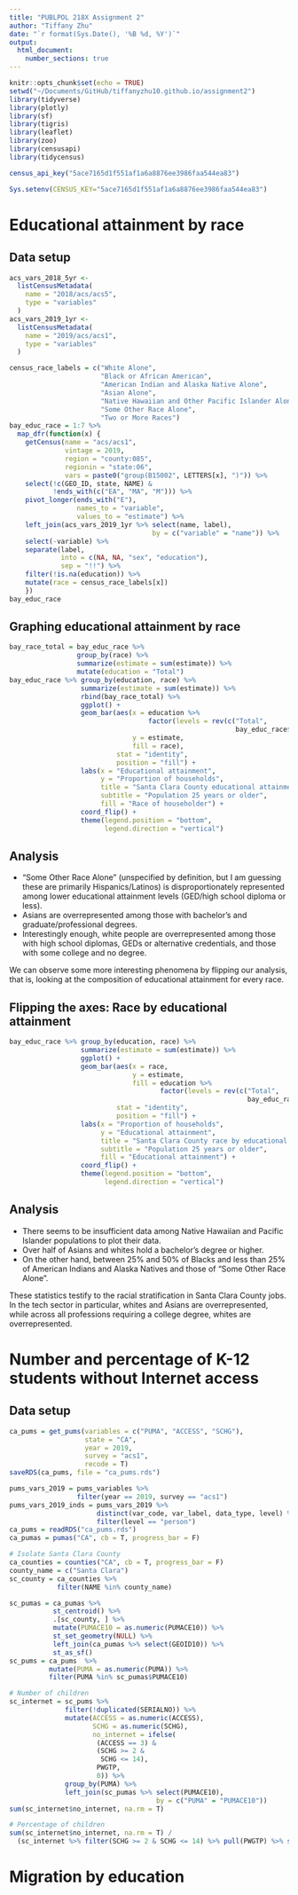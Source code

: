 ```yaml
---
title: "PUBLPOL 218X Assignment 2"
author: "Tiffany Zhu"
date: "`r format(Sys.Date(), '%B %d, %Y')`"
output:
  html_document:
    number_sections: true
---
```



``` r
knitr::opts_chunk$set(echo = TRUE)
setwd("~/Documents/GitHub/tiffanyzhu10.github.io/assignment2")
library(tidyverse)
library(plotly)
library(sf)
library(tigris)
library(leaflet)
library(zoo)
library(censusapi)
library(tidycensus)

census_api_key("5ace7165d1f551af1a6a8876ee3986faa544ea83")

Sys.setenv(CENSUS_KEY="5ace7165d1f551af1a6a8876ee3986faa544ea83")
```

# Educational attainment by race

## Data setup

``` r
acs_vars_2018_5yr <-
  listCensusMetadata(
    name = "2018/acs/acs5",
    type = "variables"
  )
acs_vars_2019_1yr <-
  listCensusMetadata(
    name = "2019/acs/acs1",
    type = "variables"
  )

census_race_labels = c("White Alone",
                       "Black or African American",
                       "American Indian and Alaska Native Alone",
                       "Asian Alone",
                       "Native Hawaiian and Other Pacific Islander Alone)",
                       "Some Other Race Alone",
                       "Two or More Races")
bay_educ_race = 1:7 %>%
  map_dfr(function(x) {
    getCensus(name = "acs/acs1",
              vintage = 2019,
              region = "county:085",
              regionin = "state:06",
              vars = paste0("group(B15002", LETTERS[x], ")")) %>%
    select(!c(GEO_ID, state, NAME) &
           !ends_with(c("EA", "MA", "M"))) %>%
    pivot_longer(ends_with("E"),
                 names_to = "variable",
                 values_to = "estimate") %>%
    left_join(acs_vars_2019_1yr %>% select(name, label),
                                    by = c("variable" = "name")) %>%
    select(-variable) %>%
    separate(label,
             into = c(NA, NA, "sex", "education"),
             sep = "!!") %>%
    filter(!is.na(education)) %>%
    mutate(race = census_race_labels[x])
    })
bay_educ_race
```

## Graphing educational attainment by race

``` r
bay_race_total = bay_educ_race %>%
                 group_by(race) %>%
                 summarize(estimate = sum(estimate)) %>%
                 mutate(education = "Total")
bay_educ_race %>% group_by(education, race) %>%
                  summarize(estimate = sum(estimate)) %>%
                  rbind(bay_race_total) %>%
                  ggplot() +
                  geom_bar(aes(x = education %>%
                                   factor(levels = rev(c("Total",
                                                         bay_educ_race$education[1:8]))),
                               y = estimate,
                               fill = race),
                           stat = "identity",
                           position = "fill") +
                  labs(x = "Educational attainment",
                       y = "Proportion of households",
                       title = "Santa Clara County educational attainment by race",
                       subtitle = "Population 25 years or older",
                       fill = "Race of householder") +
                  coord_flip() +
                  theme(legend.position = "bottom",
                        legend.direction = "vertical")

```

## Analysis

* "Some Other Race Alone" (unspecified by definition, but I am guessing these are primarily Hispanics/Latinos) is disproportionately represented among lower educational attainment levels (GED/high school diploma or less).
* Asians are overrepresented among those with bachelor's and graduate/professional degrees.
* Interestingly enough, white people are overrepresented among those with high school diplomas, GEDs or alternative credentials, and those with some college and no degree.

We can observe some more interesting phenomena by flipping our analysis, that is, looking at the composition of educational attainment for every race.

## Flipping the axes: Race by educational attainment

``` r
bay_educ_race %>% group_by(education, race) %>%
                  summarize(estimate = sum(estimate)) %>%
                  ggplot() +
                  geom_bar(aes(x = race,
                               y = estimate,
                               fill = education %>%
                                      factor(levels = rev(c("Total",
                                                            bay_educ_race$education[1:8])))),
                           stat = "identity",
                           position = "fill") +
                  labs(x = "Proportion of households",
                       y = "Educational attainment",
                       title = "Santa Clara County race by educational attainment",
                       subtitle = "Population 25 years or older",
                       fill = "Educational attainment") +
                  coord_flip() +
                  theme(legend.position = "bottom",
                        legend.direction = "vertical")

```

## Analysis

* There seems to be insufficient data among Native Hawaiian and Pacific Islander populations to plot their data.
* Over half of Asians and whites hold a bachelor's degree or higher.
* On the other hand, between 25% and 50% of Blacks and less than 25% of American Indians and Alaska Natives and those of "Some Other Race Alone".

These statistics testify to the racial stratification in Santa Clara County jobs. In the tech sector in particular, whites and Asians are overrepresented, while across all professions requiring a college degree, whites are overrepresented.

# Number and percentage of K-12 students without Internet access

## Data setup

``` r
ca_pums = get_pums(variables = c("PUMA", "ACCESS", "SCHG"),
                   state = "CA",
                   year = 2019,
                   survey = "acs1",
                   recode = T)
saveRDS(ca_pums, file = "ca_pums.rds")
```

``` r

pums_vars_2019 = pums_variables %>%
                 filter(year == 2019, survey == "acs1")
pums_vars_2019_inds = pums_vars_2019 %>%
                      distinct(var_code, var_label, data_type, level) %>%
                      filter(level == "person")
ca_pums = readRDS("ca_pums.rds")
ca_pumas = pumas("CA", cb = T, progress_bar = F)

# Isolate Santa Clara County
ca_counties = counties("CA", cb = T, progress_bar = F)
county_name = c("Santa Clara")
sc_county = ca_counties %>%
            filter(NAME %in% county_name)

sc_pumas = ca_pumas %>%
           st_centroid() %>%
           .[sc_county, ] %>%
           mutate(PUMACE10 = as.numeric(PUMACE10)) %>%
           st_set_geometry(NULL) %>%
           left_join(ca_pumas %>% select(GEOID10)) %>%
           st_as_sf()
sc_pums = ca_pums  %>%
          mutate(PUMA = as.numeric(PUMA)) %>%
          filter(PUMA %in% sc_pumas$PUMACE10)
```

``` r

# Number of children
sc_internet = sc_pums %>%
              filter(!duplicated(SERIALNO)) %>%
              mutate(ACCESS = as.numeric(ACCESS),
                     SCHG = as.numeric(SCHG),
                     no_internet = ifelse(
                      (ACCESS == 3) &
                      (SCHG >= 2 &
                       SCHG <= 14),
                      PWGTP,
                      0)) %>%
              group_by(PUMA) %>%
              left_join(sc_pumas %>% select(PUMACE10),
                                     by = c("PUMA" = "PUMACE10"))
sum(sc_internet$no_internet, na.rm = T)

# Percentage of children
sum(sc_internet$no_internet, na.rm = T) / 
  (sc_internet %>% filter(SCHG >= 2 & SCHG <= 14) %>% pull(PWGTP) %>% sum())
```

# Migration by education

``` r


```


